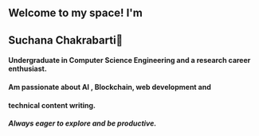 ## Welcome to my space! I'm
## Suchana Chakrabarti👧

#### Undergraduate in Computer Science Engineering and a research career enthusiast.


#### Am passionate about AI , Blockchain, web development and 

#### technical content writing.



##### Always eager to explore and be productive.



